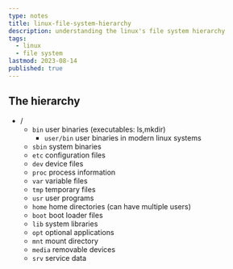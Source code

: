 ```yaml
---
type: notes
title: linux-file-system-hierarchy
description: understanding the linux's file system hierarchy
tags:
  - linux
  - file system
lastmod: 2023-08-14
published: true
---
```


## The hierarchy

- /
  - `bin` user binaries (executables: ls,mkdir)
    - `user/bin` user binaries in modern linux systems
  - `sbin` system binaries
  - `etc` configuration files
  - `dev` device files
  - `proc` process information
  - `var` variable files
  - `tmp` temporary files
  - `usr` user programs
  - `home` home directories (can have multiple users)
  - `boot` boot loader files
  - `lib` system libraries
  - `opt` optional applications
  - `mnt` mount directory
  - `media` removable devices
  - `srv` service data
